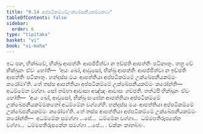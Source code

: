 ```yaml
---
title: "9.14 අප්පටිකම්මේඋක්ඛේපනීයකම්මකථා"
tableOfContents: false
sidebar:
  order: 6
type: "tipitaka"
basket: "vi"
book: "vi-maha"
---
```



<DynamicBreadcrumb />

<Division number="416" book="vi-maha">

<Paragraph number="1854" book="vi-maha">
ඉධ පන, භික්ඛවේ, භික්ඛු ආපත්තිං ආපජ්ජිත්වා න ඉච්ඡති ආපත්තිං පටිකාතුං. තත්‍ර චේ භික්ඛූනං ඒවං හෝති—  ‘අයං ඛෝ, ආවුසෝ, භික්ඛු ආපත්තිං ආපජ්ජිත්වා න ඉච්ඡති ආපත්තිං පටිකාතුං. හන්දස්ස මයං ආපත්තියා අප්පටිකම්මේ උක්ඛේපනීයකම්මං කරෝමා’ති. තේ තස්ස ආපත්තියා අප්පටිකම්මේ උක්ඛේපනීයකම්මං කරෝන්ති—  අධම්මේන වග්ගා. සෝ තම්හා ආවාසා අඤ්ඤං ආවාසං ගච්ඡති. තත්ථපි භික්ඛූනං ඒවං හෝති—  ‘අයං ඛෝ, ආවුසෝ, භික්ඛු සංඝේන ආපත්තියා අප්පටිකම්මේ උක්ඛේපනීයකම්මකතෝ අධම්මේන වග්ගේහි. හන්දස්ස මයං ආපත්තියා අප්පටිකම්මේ උක්ඛේපනීයකම්මං කරෝමා’ති. තේ තස්ස ආපත්තියා අප්පටිකම්මේ උක්ඛේපනීයකම්මං කරෝන්ති—  අධම්මේන සමග්ගා …පේ…  ධම්මේන වග්ගා…  ධම්මපතිරූපකේන වග්ගා…  ධම්මපතිරූපකේන සමග්ගා …පේ… .

</Paragraph>
</Division>

<Paragraph number="1855" type="center" book="vi-maha">
චක්කං කාතබ්බං.
</Paragraph>